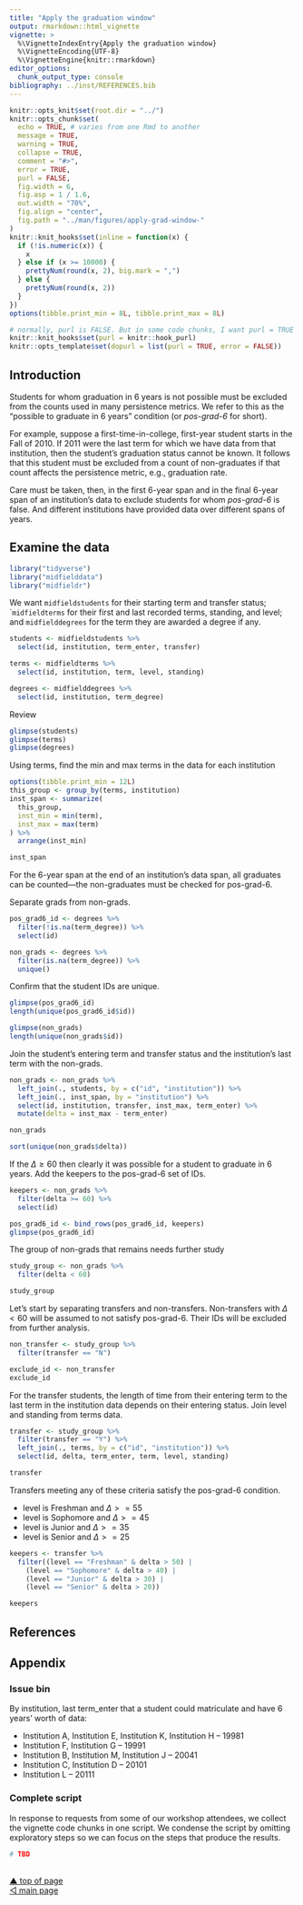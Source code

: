 ```yaml
---
title: "Apply the graduation window"
output: rmarkdown::html_vignette
vignette: >
  %\VignetteIndexEntry{Apply the graduation window}
  %\VignetteEncoding{UTF-8}
  %\VignetteEngine{knitr::rmarkdown}
editor_options: 
  chunk_output_type: console
bibliography: ../inst/REFERENCES.bib
---
```


```r
knitr::opts_knit$set(root.dir = "../")
knitr::opts_chunk$set(
  echo = TRUE, # varies from one Rmd to another
  message = TRUE,
  warning = TRUE,
  collapse = TRUE,
  comment = "#>",
  error = TRUE,
  purl = FALSE,
  fig.width = 6,
  fig.asp = 1 / 1.6,
  out.width = "70%",
  fig.align = "center",
  fig.path = "../man/figures/apply-grad-window-"
)
knitr::knit_hooks$set(inline = function(x) {
  if (!is.numeric(x)) {
    x
  } else if (x >= 10000) {
    prettyNum(round(x, 2), big.mark = ",")
  } else {
    prettyNum(round(x, 2))
  }
})
options(tibble.print_min = 8L, tibble.print_max = 8L)

# normally, purl is FALSE. But in some code chunks, I want purl = TRUE so that the code in the vignette is executed to pass R CMD check. These next few lines set that up. In the code chunk header, add opts.label = 'dopurl'
knitr::knit_hooks$set(purl = knitr::hook_purl)
knitr::opts_template$set(dopurl = list(purl = TRUE, error = FALSE))
```

## Introduction

Students for whom graduation in 6 years is not possible must be excluded from the counts used in many persistence metrics. We refer to this as the "possible to graduate in 6 years" condition (or *pos-grad-6* for short). 

For example, suppose a first-time-in-college, first-year student starts in the Fall of 2010. If 2011 were the last term for which we have data from that institution, then the student's graduation status cannot be known. It follows that this student must be excluded from a count of non-graduates if that count affects the persistence metric, e.g., graduation rate.  

Care must be taken, then, in the first 6-year span and in the final 6-year span of an institution's data to exclude students for whom *pos-grad-6* is false. And different institutions have provided data over different spans of years. 


## Examine the data 

```r
library("tidyverse")
library("midfielddata")
library("midfieldr")
```

We want `midfieldstudents` for their starting term and transfer status; ``midfieldterms` for their first and last recorded terms, standing, and level; and `midfielddegrees` for the term they are awarded a degree if any.  

```r
students <- midfieldstudents %>%
  select(id, institution, term_enter, transfer)

terms <- midfieldterms %>%
  select(id, institution, term, level, standing)

degrees <- midfielddegrees %>%
  select(id, institution, term_degree)
```

Review

```r
glimpse(students)
glimpse(terms)
glimpse(degrees)
```

Using terms, find the min and max terms in the data for each institution

```r
options(tibble.print_min = 12L)
this_group <- group_by(terms, institution)
inst_span <- summarize(
  this_group,
  inst_min = min(term),
  inst_max = max(term)
) %>%
  arrange(inst_min)

inst_span
```

For the 6-year span at the end of an institution's data span, all graduates can be counted---the non-graduates must be checked for pos-grad-6. 

Separate grads from non-grads. 

```r
pos_grad6_id <- degrees %>%
  filter(!is.na(term_degree)) %>%
  select(id)

non_grads <- degrees %>%
  filter(is.na(term_degree)) %>%
  unique()
```

Confirm that the student IDs are unique. 

```r
glimpse(pos_grad6_id)
length(unique(pos_grad6_id$id))

glimpse(non_grads)
length(unique(non_grads$id))
```

Join the student's entering term and transfer status and the institution's last term with the non-grads. 

```r
non_grads <- non_grads %>%
  left_join(., students, by = c("id", "institution")) %>%
  left_join(., inst_span, by = "institution") %>%
  select(id, institution, transfer, inst_max, term_enter) %>%
  mutate(delta = inst_max - term_enter)

non_grads

sort(unique(non_grads$delta))
```
 
If the $\Delta \geq 60$ then clearly it was possible for a student to graduate in 6 years. Add the keepers to the pos-grad-6 set of IDs.

```r
keepers <- non_grads %>%
  filter(delta >= 60) %>%
  select(id)

pos_grad6_id <- bind_rows(pos_grad6_id, keepers)
glimpse(pos_grad6_id)
```

The group of non-grads that remains needs further study

```r
study_group <- non_grads %>%
  filter(delta < 60)

study_group
```

Let's start by separating transfers and non-transfers. Non-transfers with $\Delta < 60$ will be assumed to not satisfy pos-grad-6. Their IDs will be excluded from further analysis. 

```r
non_transfer <- study_group %>%
  filter(transfer == "N")

exclude_id <- non_transfer
exclude_id
```

For the transfer students, the length of time from their entering term to the last term in the institution data depends on their entering status. Join level and standing from terms data. 
 
```r
transfer <- study_group %>%
  filter(transfer == "Y") %>%
  left_join(., terms, by = c("id", "institution")) %>%
  select(id, delta, term_enter, term, level, standing)

transfer
```

Transfers meeting any of these criteria satisfy the pos-grad-6 condition. 

- level is Freshman and $\Delta >= 55$ 
- level is Sophomore and $\Delta >= 45$ 
- level is Junior and $\Delta >= 35$ 
- level is Senior and $\Delta >= 25$ 

```r
keepers <- transfer %>%
  filter((level == "Freshman" & delta > 50) |
    (level == "Sophomore" & delta > 40) |
    (level == "Junior" & delta > 30) |
    (level == "Senior" & delta > 20))

keepers
```




## References

<div id="refs"></div>


## Appendix


### Issue bin


By institution, last term_enter that a student could matriculate and have 6 years’ worth of data:


- Institution A, Institution E, Institution K, Institution H – 19981  
- Institution F, Institution G – 19991  
- Institution B, Institution M, Institution J – 20041  
- Institution C, Institution D – 20101  
- Institution L – 20111  

### Complete script

In response to requests from some of our workshop attendees, we collect the vignette code chunks in one script. We condense the script by omitting exploratory steps so we can focus on the steps that produce the results. 

```r
# TBD
```

<br>
<a href="#top"         >&#9650;     top of page </a>     
<a href="../index.html">&#9665;       main page </a> 
